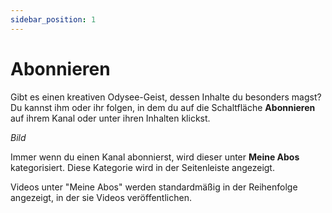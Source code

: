 ```yaml
---
sidebar_position: 1
---
```


# Abonnieren

Gibt es einen kreativen Odysee-Geist, dessen Inhalte du besonders magst? Du kannst ihm oder ihr folgen, in dem du auf die Schaltfläche **Abonnieren** auf ihrem Kanal oder unter ihren Inhalten klickst. 

*Bild*

Immer wenn du einen Kanal abonnierst, wird dieser unter **Meine Abos** kategorisiert. Diese Kategorie wird in der Seitenleiste angezeigt.

Videos unter "Meine Abos" werden standardmäßig in der Reihenfolge angezeigt, in der sie Videos veröffentlichen. 
